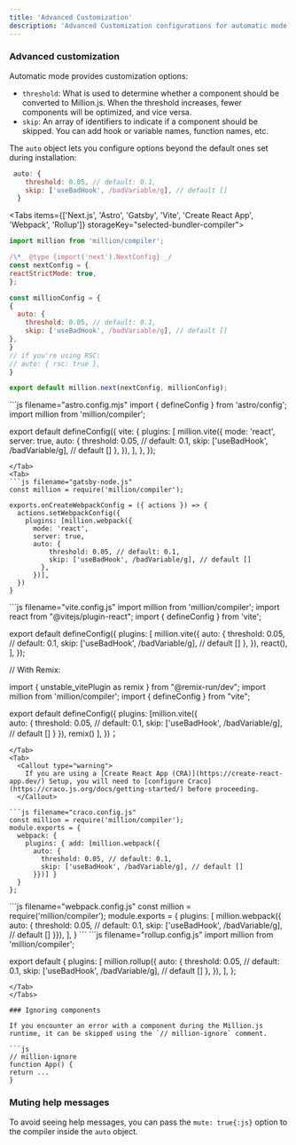```yaml
---
title: 'Advanced Customization'
description: 'Advanced Customization configurations for automatic mode'
---
```



### Advanced customization

Automatic mode provides customization options:

- `threshold`: What is used to determine whether a component should be converted to Million.js.
  When the threshold increases, fewer components will be optimized, and vice versa.
- `skip`: An array of identifiers to indicate if a component should be skipped. You can add hook or variable names, function names, etc.

The `auto` object lets you configure options beyond the default ones set during installation:

```js
 auto: {
    threshold: 0.05, // default: 0.1,
    skip: ['useBadHook', /badVariable/g], // default []
  }
```

<Tabs items={['Next.js', 'Astro', 'Gatsby', 'Vite', 'Create React App', 'Webpack', 'Rollup']} storageKey="selected-bundler-compiler">
  <Tab>
  
```js filename="next.config.mjs"
import million from 'million/compiler';

/\*_ @type {import('next').NextConfig} _/
const nextConfig = {
reactStrictMode: true,
};

const millionConfig = {
{
  auto: {
    threshold: 0.05, // default: 0.1,
    skip: ['useBadHook', /badVariable/g], // default []
},
}
// if you're using RSC:
// auto: { rsc: true },
}

export default million.next(nextConfig, millionConfig);
```

  </Tab>
  <Tab>
  ```js filename="astro.config.mjs"
  import { defineConfig } from 'astro/config';
  import million from 'million/compiler';

export default defineConfig({
  vite: {
    plugins: [
      million.vite({
        mode: 'react',
        server: true,
        auto: {
          threshold: 0.05, // default: 0.1,
          skip: ['useBadHook', /badVariable/g], // default []
        },
      }),
    ],
  },
});

````
</Tab>
<Tab>
```js filename="gatsby-node.js"
const million = require('million/compiler');

exports.onCreateWebpackConfig = ({ actions }) => {
  actions.setWebpackConfig({
    plugins: [million.webpack({
      mode: 'react',
      server: true,
      auto: {
          threshold: 0.05, // default: 0.1,
          skip: ['useBadHook', /badVariable/g], // default []
        },
      })],
  })
}
````

  </Tab>
  <Tab>
  ```js filename="vite.config.js"
  import million from 'million/compiler';
  import react from "@vitejs/plugin-react";
  import { defineConfig } from 'vite';

export default defineConfig({
  plugins: [
    million.vite({
      auto: {
        threshold: 0.05, // default: 0.1,
        skip: ['useBadHook', /badVariable/g], // default []
      },
    }),
    react(),
  ],
});

// With Remix:

import { unstable_vitePlugin as remix } from "@remix-run/dev";
import million from 'million/compiler';
import { defineConfig } from "vite";

export default defineConfig({
plugins: [million.vite({    
    auto: {
        threshold: 0.05, // default: 0.1,
        skip: ['useBadHook', /badVariable/g], // default []
      }
      }), 
      remix()
    ],
})；

````
</Tab>
<Tab>
  <Callout type="warning">
    If you are using a [Create React App (CRA)](https://create-react-app.dev/) Setup, you will need to [configure Craco](https://craco.js.org/docs/getting-started/) before proceeding.
  </Callout>

```js filename="craco.config.js"
const million = require('million/compiler');
module.exports = {
  webpack: {
    plugins: { add: [million.webpack({
      auto: {
        threshold: 0.05, // default: 0.1,
        skip: ['useBadHook', /badVariable/g], // default []
      }})] }
  }
};
````

  </Tab>
  <Tab>
  ```js filename="webpack.config.js"
  const million = require('million/compiler');
  module.exports = {
    plugins: [
      million.webpack({   
      auto: {
        threshold: 0.05, // default: 0.1,
        skip: ['useBadHook', /badVariable/g], // default []
      }}),
    ],
  }
  ```
  </Tab>
  <Tab>
  ```js filename="rollup.config.js"
  import million from 'million/compiler';

export default {
  plugins: [
    million.rollup({
      auto: {
        threshold: 0.05, // default: 0.1,
        skip: ['useBadHook', /badVariable/g], // default []
      },
    }),
  ],
};

````
</Tab>
</Tabs>

### Ignoring components

If you encounter an error with a component during the Million.js runtime, it can be skipped using the `// million-ignore` comment.

```js
// million-ignore
function App() {
return ...
}
````

### Muting help messages

To avoid seeing help messages, you can pass the `mute: true{:js}` option to the compiler inside the `auto` object.
